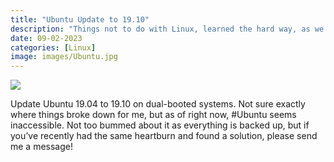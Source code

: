 ```yaml
---
title: "Ubuntu Update to 19.10"
description: "Things not to do with Linux, learned the hard way, as we approach the end of 2019..."
date: 09-02-2023
categories: [Linux]
image: images/Ubuntu.jpg
---
```


![](./images/Ubuntu.jpg)

Update Ubuntu 19.04 to 19.10 on dual-booted systems. Not sure exactly where things broke down for me, but as of right now, #Ubuntu seems inaccessible. Not too bummed about it as everything is backed up, but if you've recently had the same heartburn and found a solution, please send me a message!